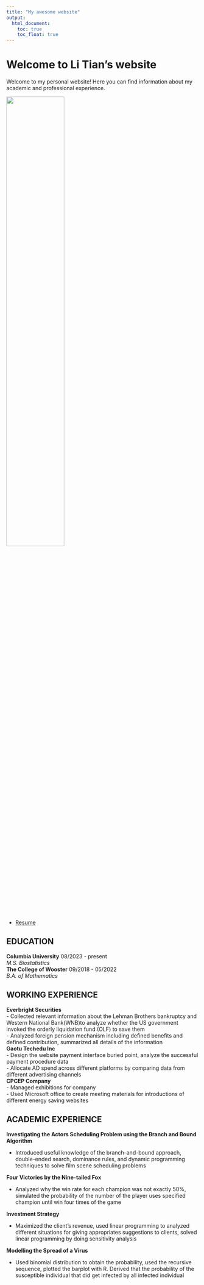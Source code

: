 ```yaml
---
title: "My awesome website"
output: 
  html_document:
    toc: true
    toc_float: true
---
```


# Welcome to Li Tian's website

Welcome to my personal website! Here you can find information about my academic and professional experience.


<img src="id_photo.jpg" style="width:55%">

* [Resume](resume_tl.pdf)

## EDUCATION
**Columbia University** 08/2023 - present\
*M.S. Biostatistics*\
**The College of Wooster** 09/2018 - 05/2022\
*B.A. of Mathematics*

## WORKING EXPERIENCE
**Everbright Securities**\
- Collected relevant information about the Lehman Brothers bankruptcy and Western National Bank(WNB)to
analyze whether the US government invoked the orderly liquidation fund (OLF) to save them\
- Analyzed foreign pension mechanism including defined benefits and defined contribution, summarized all details
of the information\
**Gaotu Techedu Inc**\
- Design the website payment interface buried point, analyze the successful payment procedure data\
- Allocate AD spend across different platforms by comparing data from different advertising channels\
**CPCEP Company**\
- Managed exhibitions for company\
- Used Microsoft office to create meeting materials for introductions of different energy saving websites

## ACADEMIC EXPERIENCE
**Investigating the Actors Scheduling Problem using the Branch and Bound Algorithm**\

* Introduced useful knowledge of the branch-and-bound approach, double-ended search, dominance rules, and dynamic programming techniques to solve film scene scheduling problems

**Four Victories by the Nine-tailed Fox**\

* Analyzed why the win rate for each champion was not exactly 50%, simulated the probability of the number of the player uses specified champion until win four times of the game

**Investment Strategy**\

* Maximized the client’s revenue, used linear programming to analyzed different situations for giving appropriates suggestions to clients, solved linear programming by doing sensitivity analysis

**Modelling the Spread of a Virus**\

* Used binomial distribution to obtain the probability, used the recursive sequence, plotted the barplot with R. Derived that the probability of the susceptible individual that did get infected by all infected individual
